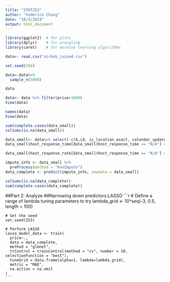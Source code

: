 ```yaml
---
title: "STAT253"
author: "Federico Chung"
date: "10/3/2019"
output: html_document
---
```


```r
library(ggplot2)  # for plots
library(dplyr)    # for wrangling
library(caret)    # for machine learning algorithms
```


```r
data<- read.csv("airbnb_joined.csv")

```

```r
set.seed(256)

data<-data%>%
  sample_n(5000)

data

data<- data %>% filter(price<1000)
View(data)
```


```r
names(data)
View(data)
```


```r
sum(complete.cases(data_small))
colSums(is.na(data_small))
```

```r
data_small<- data%>% select(-c(X,id, is_location_exact, calendar_updated, latitude, longitude, square_feet))
data_small$host_response_time[data_small$host_response_time == "N/A"] <- " "

```

```r
data_small$host_response_rate[data_small$host_response_time == "N/A"] <- " "
```


```r
impute_info <- data_small %>%
  preProcess(method = "knnImpute")
data_complete <- predict(impute_info, newdata = data_small) 
```

```r
colSums(is.na(data_complete))
sum(complete.cases(data_complete))
```

##Part 2: Analyze
##Narrowing down predictors:LASSO
    ```r
    # Define a range of lambda tuning parameters to try
    lambda_grid <- 10^seq(-3, 0.5, length = 100)

    # Set the seed
    set.seed(253)

    # Perform LASSO
    lasso_model_data <- train(
      price~.,
      data = data_complete,
      method = "glmnet",
      trControl = trainControl(method = "cv", number = 10, selectionFunction = "best"),
      tuneGrid = data.frame(alpha=1, lambda=lambda_grid),
      metric = "MAE",
      na.action = na.omit
    )
    ```








